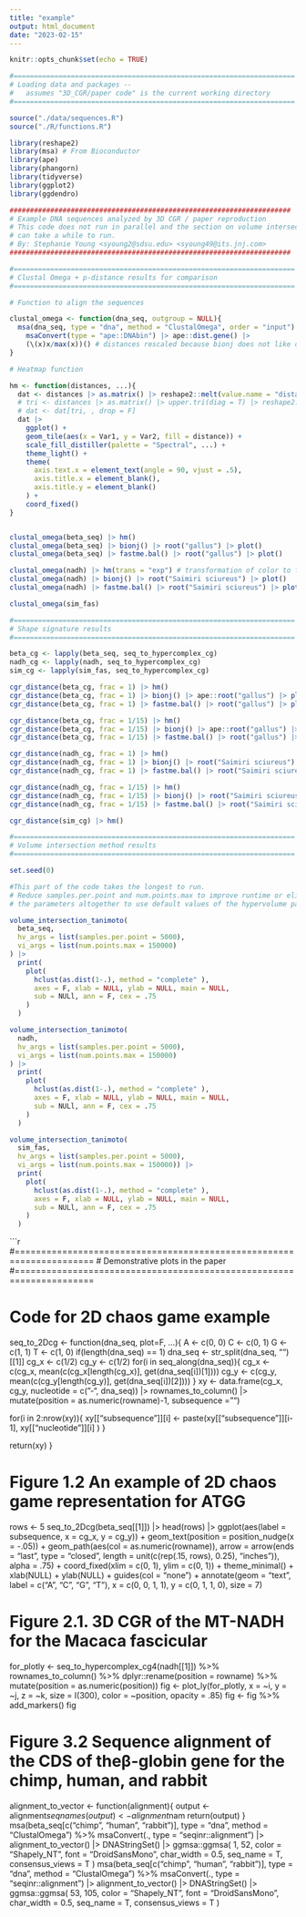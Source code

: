 ```yaml
---
title: "example"
output: html_document
date: "2023-02-15"
---
```


```r
knitr::opts_chunk$set(echo = TRUE)
```

```r

#=====================================================================
# Loading data and packages -- 
#   assumes "3D_CGR/paper code" is the current working directory
#=====================================================================

source("./data/sequences.R")
source("./R/functions.R")

library(reshape2)
library(msa) # From Bioconductor
library(ape)
library(phangorn)
library(tidyverse)
library(ggplot2)
library(ggdendro)

```

```r
#####################################################################
# Example DNA sequences analyzed by 3D CGR / paper reproduction
# This code does not run in parallel and the section on volume intersection
# can take a while to run.
# By: Stephanie Young <syoung2@sdsu.edu> <syoung49@its.jnj.com>
#####################################################################

#=====================================================================
# Clustal Omega + p-distance results for comparison
#=====================================================================

# Function to align the sequences

clustal_omega <- function(dna_seq, outgroup = NULL){
  msa(dna_seq, type = "dna", method = "ClustalOmega", order = "input") |> 
    msaConvert(type = "ape::DNAbin") |> ape::dist.gene() |> 
    (\(x)x/max(x))() # distances rescaled because bionj does not like distances > 100
}

# Heatmap function

hm <- function(distances, ...){
  dat <- distances |> as.matrix() |> reshape2::melt(value.name = "distance")
  # tri <- distances |> as.matrix() |> upper.tri(diag = T) |> reshape2::melt() |> pull(value)
  # dat <- dat[tri, , drop = F]
  dat |> 
    ggplot() + 
    geom_tile(aes(x = Var1, y = Var2, fill = distance)) + 
    scale_fill_distiller(palette = "Spectral", ...) +
    theme_light() + 
    theme(
      axis.text.x = element_text(angle = 90, vjust = .5), 
      axis.title.x = element_blank(), 
      axis.title.y = element_blank()
    ) +
    coord_fixed()
}


clustal_omega(beta_seq) |> hm()
clustal_omega(beta_seq) |> bionj() |> root("gallus") |> plot()
clustal_omega(beta_seq) |> fastme.bal() |> root("gallus") |> plot()

clustal_omega(nadh) |> hm(trans = "exp") # transformation of color to facilitate visualization
clustal_omega(nadh) |> bionj() |> root("Saimiri sciureus") |> plot()
clustal_omega(nadh) |> fastme.bal() |> root("Saimiri sciureus") |> plot()

clustal_omega(sim_fas)

```

```r

#=====================================================================
# Shape signature results 
#=====================================================================

beta_cg <- lapply(beta_seq, seq_to_hypercomplex_cg)  
nadh_cg <- lapply(nadh, seq_to_hypercomplex_cg)  
sim_cg <- lapply(sim_fas, seq_to_hypercomplex_cg) 

cgr_distance(beta_cg, frac = 1) |> hm()
cgr_distance(beta_cg, frac = 1) |> bionj() |> ape::root("gallus") |> plot()
cgr_distance(beta_cg, frac = 1) |> fastme.bal() |> root("gallus") |> plot() 

cgr_distance(beta_cg, frac = 1/15) |> hm()
cgr_distance(beta_cg, frac = 1/15) |> bionj() |> ape::root("gallus") |> plot()
cgr_distance(beta_cg, frac = 1/15) |> fastme.bal() |> root("gallus") |> plot() 

cgr_distance(nadh_cg, frac = 1) |> hm()
cgr_distance(nadh_cg, frac = 1) |> bionj() |> root("Saimiri sciureus") |> plot()
cgr_distance(nadh_cg, frac = 1) |> fastme.bal() |> root("Saimiri sciureus") |> plot()

cgr_distance(nadh_cg, frac = 1/15) |> hm()
cgr_distance(nadh_cg, frac = 1/15) |> bionj() |> root("Saimiri sciureus") |> plot()
cgr_distance(nadh_cg, frac = 1/15) |> fastme.bal() |> root("Saimiri sciureus") |> plot()

cgr_distance(sim_cg) |> hm()

```

```r

#=====================================================================
# Volume intersection method results 
#=====================================================================

set.seed(0)

#This part of the code takes the longest to run. 
# Reduce samples.per.point and num.points.max to improve runtime or eliminate
# the parameters altogether to use default values of the hypervolume package

volume_intersection_tanimoto(
  beta_seq, 
  hv_args = list(samples.per.point = 5000), 
  vi_args = list(num.points.max = 150000)
) |> 
  print(
    plot(
      hclust(as.dist(1-.), method = "complete" ), 
      axes = F, xlab = NULL, ylab = NULL, main = NULL, 
      sub = NULl, ann = F, cex = .75
    )
  )

volume_intersection_tanimoto(
  nadh, 
  hv_args = list(samples.per.point = 5000), 
  vi_args = list(num.points.max = 150000)
) |>  
  print(
    plot(
      hclust(as.dist(1-.), method = "complete" ), 
      axes = F, xlab = NULL, ylab = NULL, main = NULL, 
      sub = NULl, ann = F, cex = .75
    )
  )

volume_intersection_tanimoto(
  sim_fas, 
  hv_args = list(samples.per.point = 5000), 
  vi_args = list(num.points.max = 150000)) |> 
  print(
    plot(
      hclust(as.dist(1-.), method = "complete" ), 
      axes = F, xlab = NULL, ylab = NULL, main = NULL, 
      sub = NULl, ann = F, cex = .75
    )
  )

```

```r

#=====================================================================
# Demonstrative plots in the paper
#=====================================================================

# Code for 2D chaos game example 
seq_to_2Dcg <- function(dna_seq, plot=F, ...){
  A <- c(0, 0)
  C <- c(0, 1)
  G <- c(1, 1)
  T <- c(1, 0)
  if(length(dna_seq) == 1) dna_seq <- str_split(dna_seq, "")[[1]]
  cg_x <- c(1/2)
  cg_y <- c(1/2)
  for(i in seq_along(dna_seq)){
    cg_x <- c(cg_x, mean(c(cg_x[length(cg_x)], get(dna_seq[i])[1])))
    cg_y <- c(cg_y, mean(c(cg_y[length(cg_y)], get(dna_seq[i])[2])))
  }
  xy <- data.frame(cg_x, cg_y, nucleotide = c("-", dna_seq)) |> 
    rownames_to_column() |> 
    mutate(position = as.numeric(rowname)-1,
           subsequence = "") 
  
  for(i in 2:nrow(xy)){
    xy[["subsequence"]][i] <- paste(xy[["subsequence"]][i-1], xy[["nucleotide"]][i] )
  }
  
  return(xy)
}

# Figure 1.2 An example of 2D chaos game representation for ATGG
rows <- 5
seq_to_2Dcg(beta_seq[[1]]) |> head(rows) |> 
  ggplot(aes(label = subsequence, x = cg_x, y = cg_y)) + 
  geom_text(position = position_nudge(x = -.05)) +
  geom_path(aes(col = as.numeric(rowname)), 
            arrow = arrow(ends = "last", type = "closed", 
                          length = unit(c(rep(.15, rows), 0.25), "inches")), 
            alpha = .75) +
  coord_fixed(xlim = c(0, 1), ylim = c(0, 1)) +
  theme_minimal() + xlab(NULL) + ylab(NULL) +
  guides(col = "none") + 
  annotate(geom = "text", 
           label = c("A", "C", "G", "T"), 
           x = c(0, 0, 1, 1), y = c(0, 1, 1, 0), size = 7) 


# Figure 2.1. 3D CGR of the MT-NADH for the Macaca fascicular
for_plotly <- seq_to_hypercomplex_cg4(nadh[[1]]) %>% rownames_to_column() %>% 
  dplyr::rename(position = rowname) %>% mutate(position = as.numeric(position))
fig <- plot_ly(for_plotly, x = ~i, y = ~j, z = ~k, 
               size = I(300), color = ~position, opacity = .85)
fig <- fig %>% add_markers()
fig


# Figure 3.2 Sequence alignment of the CDS of theβ-globin gene for the chimp, human, and rabbit
alignment_to_vector <- function(alignment){
  output <- alignment$seq
  names(output) <- alignment$nam
  return(output)
}
msa(beta_seq[c("chimp", "human", "rabbit")], type = "dna", method = "ClustalOmega") %>% 
  msaConvert(., type = "seqinr::alignment") |> 
  alignment_to_vector() |> DNAStringSet() |> 
  ggmsa::ggmsa( 1, 52, 
                color = "Shapely_NT", font = "DroidSansMono", char_width = 0.5, 
                seq_name = T, consensus_views = T  ) 
msa(beta_seq[c("chimp", "human", "rabbit")], type = "dna", method = "ClustalOmega") %>% 
  msaConvert(., type = "seqinr::alignment") |> 
  alignment_to_vector() |> DNAStringSet() |> 
  ggmsa::ggmsa( 53, 105, 
                color = "Shapely_NT", font = "DroidSansMono", char_width = 0.5,
                seq_name = T, consensus_views = T  ) 
